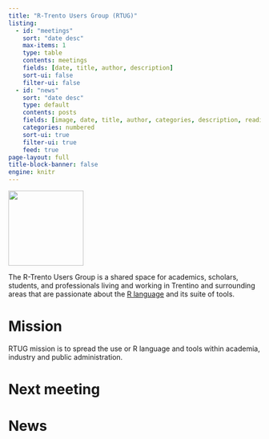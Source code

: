 ```yaml
---
title: "R-Trento Users Group (RTUG)"
listing:
  - id: "meetings"
    sort: "date desc"
    max-items: 1
    type: table
    contents: meetings
    fields: [date, title, author, description]
    sort-ui: false
    filter-ui: false
  - id: "news"
    sort: "date desc"
    type: default
    contents: posts
    fields: [image, date, title, author, categories, description, reading-time]
    categories: numbered
    sort-ui: true
    filter-ui: true
    feed: true
page-layout: full
title-block-banner: false
engine: knitr
---
```


::: {layout="[20,80]"}
::: {#second-column}
![](images/logo.png){width=150px}
:::
:::{#first-column}
The R-Trento Users Group is a shared space for academics, scholars, students, and professionals living and working in Trentino and surrounding areas that are passionate about the [R language](https://r-project.org) and its suite of tools.

# Mission

RTUG mission is to spread the use or R language and tools within academia, industry and public administration.
:::

:::


# Next meeting

:::{#meetings}
:::


# News

:::{#news}
:::
